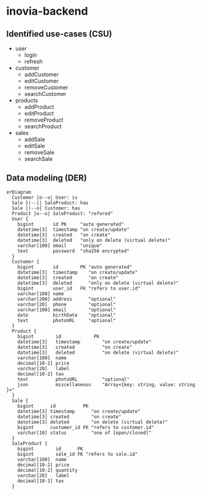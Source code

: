 # inovia-backend

## Identified use-cases (CSU)

- user
  - login
  - refresh
- customer
  - addCustomer
  - editCustomer
  - removeCustomer
  - searchCustomer
- products
  - addProduct
  - editProduct
  - removeProduct
  - searchProduct
- sales
  - addSale
  - editSale
  - removeSale
  - searchSale

## Data modeling (DER)

```mermaid
erDiagram
  Customer |o--o| User: is
  Sale }|--|| SaleProduct: has
  Sale ||--o{ Customer: has
  Product }o--o| SaleProduct: "refered"
  User {
    bigint       id PK     "auto generated"
    datetime[3]  timestamp "on create/update"
    datetime[3]  created   "on create"
    datetime[3]  deleted   "only on delete (virtual delete)"
    varchar[100] email     "unique"
    text         password  "sha256 encrypted"
  }
  Customer {
    bigint       id        PK "auto generated"
    datetime[3]  timestamp    "on create/update"
    datetime[3]  created      "on create"
    datetime[3]  deleted      "only on delete (virtual delete)"
    bigint       user_id   FK "refers to user.id"
    varchar[100] name
    varchar[200] address      "optional"
    varchar[20]  phone        "optional"
    varchar[100] email        "optional"
    date         birthDate    "optional"
    text         photoURL     "optional"
  }
  Product {
    bigint        id            PK
    datetime[3]   timestamp        "on create/update"
    datetime[3]   created          "on create"
    datetime[3]   deleted          "on delete (virtual delete)"
    varchar[100]  name
    decimal[10-2] price
    varchar[20]   label
    decimal[10-2] tax
    text          photoURL         "optional"
    json          miscellaneous    "Array<{key: string, value: string }>"
  }
  Sale {
    bigint      id          PK
    datetime[3] timestamp      "on create/update"
    datetime[3] created        "on create"
    datetime[3] deleted        "on delete (virtual delete)"
    bigint      customer_id FK "refers to customer.id"
    varchar[10] status         "one of [open/closed]"
  }
  SaleProduct {
    bigint        id      PK
    bigint        sale_id FK "refers to sale.id"
    varchar[100]  name
    decimal[10-2] price
    decimal[10-2] quantity
    varchar[20]   label
    decimal[10-2] tax
  }
```
